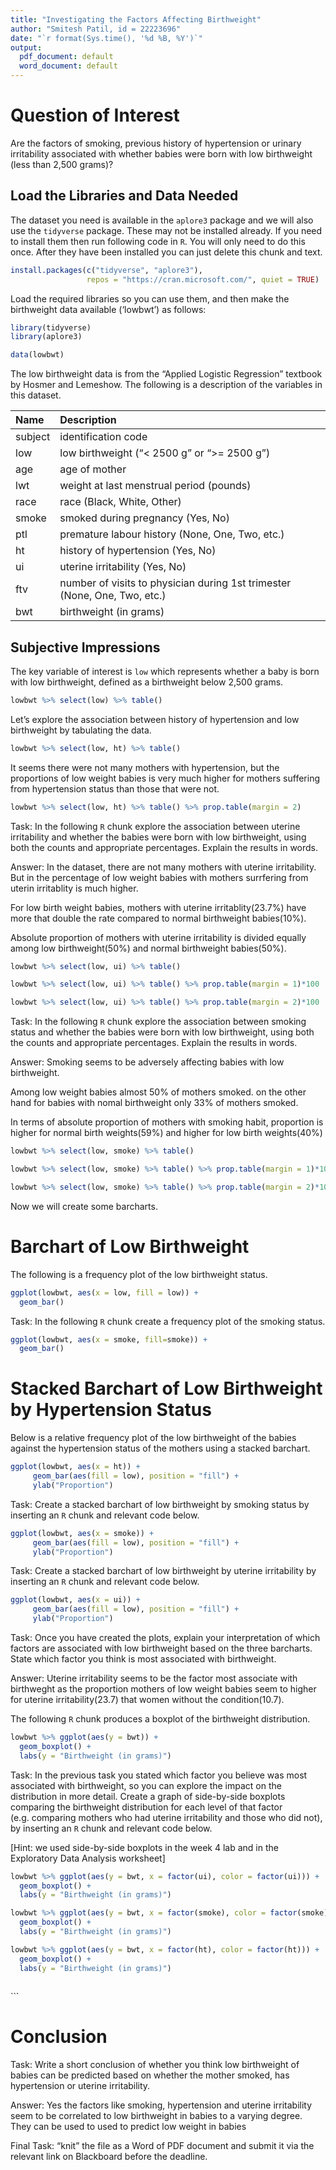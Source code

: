 ```yaml
---
title: "Investigating the Factors Affecting Birthweight"
author: "Smitesh Patil, id = 22223696"
date: "`r format(Sys.time(), '%d %B, %Y')`"
output:
  pdf_document: default
  word_document: default
---
```



# Question of Interest 

Are the factors of smoking, previous history of hypertension or urinary irritability associated with whether babies were born with low birthweight (less than 2,500 grams)?

## Load the Libraries and Data Needed

The dataset you need is available in the `aplore3` package and we will also use the `tidyverse` package. These may not be installed already. If you need to install them then run following code in `R`. You will only need to do this once. After they have been installed you can just delete this chunk and text.

```r
install.packages(c("tidyverse", "aplore3"), 
                 repos = "https://cran.microsoft.com/", quiet = TRUE)
```

Load the required libraries so you can use them, and then make the birthweight data available ('lowbwt') as follows:   

```r
library(tidyverse)
library(aplore3)

data(lowbwt)
```

The low birthweight data is from the "Applied Logistic Regression" textbook by Hosmer and Lemeshow. The following is a description of the variables in this dataset.

|Name|	Description|
|:------|:------------------------------------------------------------------------|
|subject| identification code|
|low |low birthweight ("< 2500 g" or ">= 2500 g")|
|age |age of mother|
|lwt|weight at last menstrual period (pounds)|
|race |race (Black, White, Other)|
|smoke |smoked during pregnancy (Yes, No)|
|ptl |premature labour history (None, One, Two, etc.)|
|ht |history of hypertension (Yes, No)|
|ui |uterine irritability  (Yes, No)|
|ftv |number of visits to physician during 1st trimester (None, One, Two, etc.)|
|bwt |birthweight (in grams)|

## Subjective Impressions

The key variable of interest is `low` which represents whether a baby is born with low birthweight, defined as a birthweight below 2,500 grams.

```r
lowbwt %>% select(low) %>% table()
```

Let's explore the association between history of hypertension and low birthweight by tabulating the data.

```r
lowbwt %>% select(low, ht) %>% table()
```

It seems there were not many mothers with hypertension, but the proportions of low weight babies is very much higher for mothers suffering from hypertension status than those that were not.

```r
lowbwt %>% select(low, ht) %>% table() %>% prop.table(margin = 2)
```

Task: In the following `R` chunk explore the association between uterine irritability and whether the babies were born with low birthweight, using both the counts and appropriate percentages. Explain the results in words.

Answer:  In the dataset, there are not many mothers with uterine irritability.
But in the percentage of low weight babies with mothers surrfering from uterin irritablity is much higher.

For low birth weight babies, mothers with uterine irritablity(23.7%) have more that double the rate compared to normal birthweight babies(10%).

Absolute proportion of mothers with uterine irritability is divided equally among low birthweight(50%) and normal birthweight babies(50%).

```r
lowbwt %>% select(low, ui) %>% table() 

lowbwt %>% select(low, ui) %>% table() %>% prop.table(margin = 1)*100

lowbwt %>% select(low, ui) %>% table() %>% prop.table(margin = 2)*100

```

Task: In the following `R` chunk explore the association between smoking status and whether the babies were born with low birthweight, using both the counts and appropriate percentages. Explain the results in words.

Answer: Smoking seems to be adversely affecting babies with low birthweight. 

Among low weight babies almost 50% of mothers smoked. on the other hand for babies with nomal birthweight only 33% of mothers smoked.

In terms of absolute proportion of mothers with smoking habit, proportion is higher for normal birth weights(59%) and higher for low birth weights(40%)

```r

lowbwt %>% select(low, smoke) %>% table()

lowbwt %>% select(low, smoke) %>% table() %>% prop.table(margin = 1)*100

lowbwt %>% select(low, smoke) %>% table() %>% prop.table(margin = 2)*100

```

Now we will create some barcharts.

# Barchart of Low Birthweight

The following is a frequency plot of the low birthweight status.

```r
ggplot(lowbwt, aes(x = low, fill = low)) +
  geom_bar()
```

Task: In the following `R` chunk create a frequency plot of the smoking status.

```r
ggplot(lowbwt, aes(x = smoke, fill=smoke)) +
  geom_bar()

```


# Stacked Barchart of Low Birthweight by Hypertension Status

Below is a relative frequency plot of the low birthweight of the babies against the hypertension status of the mothers using a stacked barchart.

```r
ggplot(lowbwt, aes(x = ht)) +
     geom_bar(aes(fill = low), position = "fill") +
     ylab("Proportion")
```


Task: Create a stacked barchart of low birthweight by smoking status by inserting an `R` chunk and relevant code below.

```r

ggplot(lowbwt, aes(x = smoke)) +
     geom_bar(aes(fill = low), position = "fill") +
     ylab("Proportion")
```

Task: Create a stacked barchart of low birthweight by uterine irritability by inserting an `R` chunk and relevant code below.

```r

ggplot(lowbwt, aes(x = ui)) +
     geom_bar(aes(fill = low), position = "fill") +
     ylab("Proportion")

```



Task: Once you have created the plots, explain your interpretation of which factors are associated with low birthweight based on the three barcharts. State which factor you think is most associated with birthweight.

Answer: Uterine irritability seems to be the factor most associate with birthweght as the proportion mothers of low weight babies seem to higher for uterine irritability(23.7) that women without the condition(10.7).

The following `R` chunk produces a boxplot of the birthweight distribution.

```r
lowbwt %>% ggplot(aes(y = bwt)) +
  geom_boxplot() +
  labs(y = "Birthweight (in grams)")

```


Task: In the previous task you stated which factor you believe was most associated with birthweight, so you can explore the impact on the distribution in more detail. Create a graph of side-by-side boxplots comparing the birthweight distribution for each level of that factor (e.g. comparing mothers who had uterine irritability and those who did not), by inserting an `R` chunk and relevant code below.

[Hint: we used side-by-side boxplots in the week 4 lab and in the Exploratory Data Analysis worksheet]

```r
lowbwt %>% ggplot(aes(y = bwt, x = factor(ui), color = factor(ui))) +
  geom_boxplot() +
  labs(y = "Birthweight (in grams)")

lowbwt %>% ggplot(aes(y = bwt, x = factor(smoke), color = factor(smoke))) +
  geom_boxplot() +
  labs(y = "Birthweight (in grams)")

lowbwt %>% ggplot(aes(y = bwt, x = factor(ht), color = factor(ht))) +
  geom_boxplot() +
  labs(y = "Birthweight (in grams)")



```
```



# Conclusion

Task: Write a short conclusion of whether you think low birthweight of babies can be predicted based on whether the mother smoked, has hypertension or uterine irritability.

Answer: Yes the factors like smoking, hypertension and uterine irritability seem to be correlated to low birthweight in babies to a varying degree. They can be used to used to predict low weight in babies


Final Task: "knit" the file as a Word of PDF document and submit it via the relevant link on Blackboard before the deadline.



